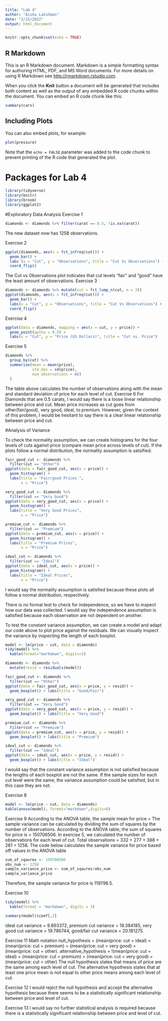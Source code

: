 ```yaml
---
title: "Lab 4"
author: "Aisha Lakshman"
date: "2/15/2022"
output: html_document
---
```


```r
knitr::opts_chunk$set(echo = TRUE)
```

## R Markdown

This is an R Markdown document. Markdown is a simple formatting syntax for authoring HTML, PDF, and MS Word documents. For more details on using R Markdown see <http://rmarkdown.rstudio.com>.

When you click the **Knit** button a document will be generated that includes both content as well as the output of any embedded R code chunks within the document. You can embed an R code chunk like this:

```r
summary(cars)
```

## Including Plots

You can also embed plots, for example:

```r
plot(pressure)
```

Note that the `echo = FALSE` parameter was added to the code chunk to prevent printing of the R code that generated the plot.


# Packages for Lab 4
```r
library(tidyverse)
library(knitr)
library(broom)
library(ggplot2)
```

#Exploratory Data Analysis
Exercise 1
```r
diamonds <- diamonds %>% filter(carat == 0.5, !is.na(carat))
```
The new dataset now has 1258 observations. 

Exercise 2 
```r
ggplot(diamonds, aes(x = fct_infreq(cut))) + 
  geom_bar() + 
  labs (x = "Cut", y = "Observations", title = "Cut Vs Observations") +
  coord_flip()
```
The Cut vs Observations plot indicates that cut levels "fair" and "good" have the least amount of observations. 
Exercise 3
```r
diamonds <- diamonds %>% mutate(cut = fct_lump_n(cut, n = 3))
ggplot(diamonds, aes(x = fct_infreq(cut))) + 
  geom_bar() + 
  labs(x = "Cut", y = "Observations", title = "Cut Vs Observations") +
  coord_flip()
```
Exercise 4
```r
ggplot(data = diamonds, mapping = aes(x = cut, y = price)) +
  geom_point(aplha = 0.5) +
  labs(x = "Cut", y = "Price (US Dollars)", title = "Cut vs. Price")
```
Exercise 5
```r
diamonds %>%
  group_by(cut) %>% 
  summarise(mean = mean(price),
            std_dev = sd(price),
            num_observations = n()
  )
```
The table above calculates the number of observations along with the mean and standard deviation of price for each level of cut.
Exercise 6
For Diamonds that are 0.5 carats, I would say there is a loose linear relationship between price and cut. Mean price increases as cut goes from other(fair/good), very good, ideal, to premium. However, given the context of this problem, I would be hesitant to say there is a clear linear relationship between price and cut.

#Analysis of Variance

To check the normality assumption, we can create histograms for the four levels of cuts
against price (compare mean price across levels of cut). If the plots follow a normal distribution, the normality assumption is satsified. 
```r
fair_good_cut <- diamonds %>%
  filter(cut == "Other")
ggplot(data = fair_good_cut, aes(x = price)) +
  geom_histogram() +
  labs(title = "Fair/good Prices ",
       x = "Price")

very_good_cut <- diamonds %>%
  filter(cut == "Very Good")
ggplot(data = very_good_cut, aes(x = price)) +
  geom_histogram() +
  labs(title = "Very Good Prices",
       x = "Price")

premium_cut <- diamonds %>%
  filter(cut == "Premium")
ggplot(data = premium_cut, aes(x = price)) +
  geom_histogram() +
  labs(title = "Premium Prices",
       x = "Price")

ideal_cut <- diamonds %>%
  filter(cut == "Ideal")
ggplot(data = ideal_cut, aes(x = price)) +
  geom_histogram() +
  labs(title = "Ideal Prices",
       x = "Price")

```
 I would say the normality assumption is satisfied because these plots all follow a normal distribution, respectively.

There is no formal test to check for independence, so we have to inspect how our data was collected. I would say the independence assumption is satisfied because each observation are not dependent on another.

To test the constant variance assumption, we can create a model and adapt our code above to plot price against the residuals. We can visually inspect the variance by inspecting the length of each boxplot.   
```r
model <- lm(price ~ cut, data = diamonds)
tidy(model) %>% 
  kable(format="markdown", digits=3)

diamonds <- diamonds %>% 
  mutate(resid = residuals(model))

fair_good_cut <- diamonds %>%
  filter(cut == "Other")
ggplot(data = fair_good_cut, aes(x = price, y = resid)) +
  geom_boxplot() + labs(title = "Good/Fair")

very_good_cut <- diamonds %>%
  filter(cut == "Very Good")
ggplot(data = very_good_cut, aes(x = price, y = resid)) +
  geom_boxplot() + labs(title = "Very Good")

premium_cut <- diamonds %>%
  filter(cut == "Premium")
ggplot(data = premium_cut, aes(x = price, y = resid)) +
  geom_boxplot() + labs(title = "Premium")

ideal_cut <- diamonds %>%
  filter(cut == "Ideal")
ggplot(data = ideal_cut, aes(x = price, y = resid)) +
  geom_boxplot() + labs(title = "Ideal")


```
I would say that the constant variance assumption is not satisfied because the lengths of each boxplot are not the same. If the sample sizes for each cut level were the same, the variance assumption could be satisfied, but in this case they are not. 

Exercise 8
```r
model <- lm(price ~ cut, data = diamonds)
kable(anova(model), format="markdown",digits=6)
```
Exercise 9
According to the ANOVA table, the sample mean for price = 
The sample variance can be calculated by dividing the sum of squares by the number of observations. According to the ANOVA table, the sum of squares for price is  = 150706506. In exercise 5, we calculated the number of observations for each level of cut. Total observations = 332 + 277 + 388 + 261 = 1258. The code below calculates the sample variance for price based off values in the ANOVA table 

```r
sum_of_sqaures <- 150706506
obs_num <- 1258
sample_variance_price <- sum_of_sqaures/obs_num
sample_variance_price
```
Therefore, the sample variance for price is 119798.5. 

Exercise 10
```r
tidy(model) %>% 
  kable(format = "markdown", digits = 3)

summary(model)$coef[,2]
```
ideal cut variance = 9.893372, premium cut variance = 19.384185, very good cut variance = 19.786744, good/fair cut variance = 20.181275. 

Exercise 11
Math notation 
null_hypothesis = (mean(price: cut = ideal) = (mean(price: cut = premium) = (mean(price: cut = very good) = (mean(price: cut = other).
alternative_hypothesis = !(mean(price: cut = ideal) = (mean(price: cut = premium) = (mean(price: cut = very good) = (mean(price: cut = other)
The null hypothesis states that means of price are the same among each level of cut. 
The alternative hypothesis states that at least one price mean is not equal to other price means among each level of cut.

Exercise 12
I would reject the null hypothesis and accept the alternative hypothesis because there seems to be a statistically significant relationship between price and level of cut. 

Exercise 13
I would say no further statistical analysis is required because there is a statistically significant relationship between price and level of cut. 






